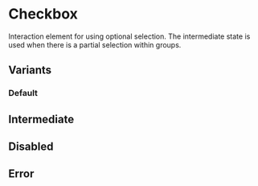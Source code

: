 
<Meta of={stories} />

# Checkbox

Interaction element for using optional selection. The intermediate state is used
when there is a partial selection within groups.

<Canvas of={stories.Default} />

## Variants

### Default

<Canvas of={stories.Default} />

## Intermediate

<Canvas of={stories.Intermediate} />

## Disabled

<Canvas of={stories.Disabled} />

## Error

<Canvas of={stories.Error} />
